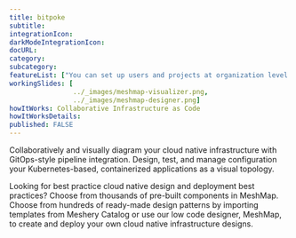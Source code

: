 ```yaml
---
title: bitpoke
subtitle: 
integrationIcon: 
darkModeIntegrationIcon: 
docURL: 
category: 
subcategory: 
featureList: ["You can set up users and projects at organization level on WordPress using Bitpoke.","Spin up or migrate a new site on WordPress. ","Scale the WordPress backend."]
workingSlides: [
				../_images/meshmap-visualizer.png,
				../_images/meshmap-designer.png]
howItWorks: Collaborative Infrastructure as Code
howItWorksDetails: 
published: FALSE
---
```


<p>
    Collaboratively and visually diagram your cloud native infrastructure with GitOps-style pipeline integration. Design, test, and manage configuration your Kubernetes-based, containerized applications as a visual topology.
</p>
<p>
    Looking for best practice cloud native design and deployment best practices? Choose from thousands of pre-built components in MeshMap. Choose from hundreds of ready-made design patterns by importing templates from Meshery Catalog or use our low code designer, MeshMap, to create and deploy your own cloud native infrastructure designs.
</p>